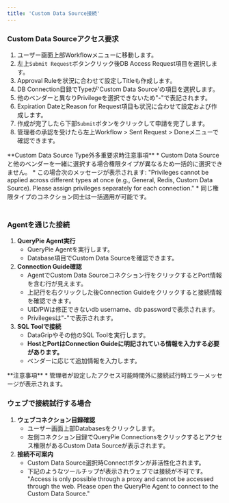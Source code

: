 ```yaml
---
title: 'Custom Data Source接続'
---
```



### Custom Data Sourceアクセス要求

1. ユーザー画面上部Workflowメニューに移動します。
2. 左上`Submit Request`ボタンクリック後DB Access Request項目を選択します。
3. Approval Ruleを状況に合わせて設定しTitleも作成します。
4. DB Connection目録でTypeが'Custom Data Source'の項目を選択します。
5. 他のベンダーと異なりPrivilegeを選択できないため"-"で表記されます。 
6. Expiration DateとReason for Request項目も状況に合わせて設定および作成します。
7. 作成が完了したら下部`Submit`ボタンをクリックして申請を完了します。 
8. 管理者の承認を受けたら左上Workflow &gt; Sent Request &gt; Doneメニューで確認できます。

<Callout type="important">
**Custom Data Source Type外多重要求時注意事項**
* Custom Data Sourceと他のベンダーを一緒に選択する場合権限タイプが異なるため一括的に選択できません。 
* この場合次のメッセージが表示されます: "Privileges cannot be applied across different types at once (e.g., General, Redis, Custom Data Source). Please assign privileges separately for each connection."
* 同じ権限タイプのコネクション同士は一括適用が可能です。
</Callout>

### <br/>Agentを通じた接続

1.  **QueryPie Agent実行** 
    * QueryPie Agentを実行します。
    * Database項目でCustom Data Sourceを確認できます。
2.  **Connection Guide確認** 
    * AgentでCustom Data Sourceコネクション行をクリックするとPort情報を含む行が見えます。
    * 上記行を右クリックした後Connection Guideをクリックすると接続情報を確認できます。
    * UID/PWは修正できないdb username、db passwordで表示されます。
    * Privilegesは"-"で表示されます。
3.  **SQL Toolで接続** 
    * DataGripやその他のSQL Toolを実行します。
    *  **HostとPortはConnection Guideに明記されている情報を入力する必要があります。**  
    * ベンダーに応じて追加情報を入力します。

<Callout type="important">
**注意事項**
* 管理者が設定したアクセス可能時間外に接続試行時エラーメッセージが表示されます。
</Callout>

### ウェブで接続試行する場合

1.  **ウェブコネクション目録確認** 
    * ユーザー画面上部Databasesをクリックします。 
    * 左側コネクション目録でQueryPie Connectionsをクリックするとアクセス権限があるCustom Data Sourceが表示されます。
2.  **接続不可案内** 
    * Custom Data Source選択時Connectボタンが非活性化されます。
    * 下記のようなツールチップが表示されウェブでは接続が不可です。 "Access is only possible through a proxy and cannot be accessed through the web. Please open the QueryPie Agent to connect to the Custom Data Source."
